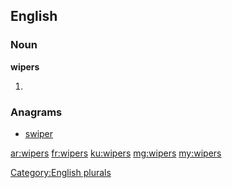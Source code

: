 {{also|Wipers}}

==English==

===Noun===
'''wipers'''

# {{plural of|wiper}}

===Anagrams===
* [[swiper#English|swiper]]

[[Category:English plurals]]

[[ar:wipers]]
[[fr:wipers]]
[[ku:wipers]]
[[mg:wipers]]
[[my:wipers]]